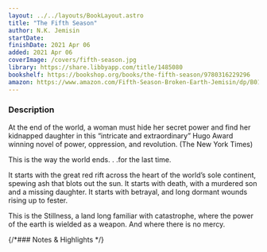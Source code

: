 ```yaml
---
layout: ../../layouts/BookLayout.astro
title: "The Fifth Season"
author: N.K. Jemisin
startDate:
finishDate: 2021 Apr 06
added: 2021 Apr 06
coverImage: /covers/fifth-season.jpg
library: https://share.libbyapp.com/title/1485080
bookshelf: https://bookshop.org/books/the-fifth-season/9780316229296
amazon: https://www.amazon.com/Fifth-Season-Broken-Earth-Jemisin/dp/B015X4XINI/
---
```


<ReadingTime
  startDate  = {frontmatter.startDate}
  finishDate = {frontmatter.finishDate}
/>

### Description
At the end of the world, a woman must hide her secret power and find her kidnapped daughter in this “intricate and extraordinary” Hugo Award winning novel of power, oppression, and revolution. (The New York Times)

This is the way the world ends. . .for the last time.

It starts with the great red rift across the heart of the world’s sole continent, spewing ash that blots out the sun. It starts with death, with a murdered son and a missing daughter. It starts with betrayal, and long dormant wounds rising up to fester.

This is the Stillness, a land long familiar with catastrophe, where the power of the earth is wielded as a weapon. And where there is no mercy.

{/*### Notes & Highlights */}

<BuyBook
  library   = {frontmatter.library}
  bookshelf = {frontmatter.bookshelf}
  amazon    = {frontmatter.amazon}
/>
